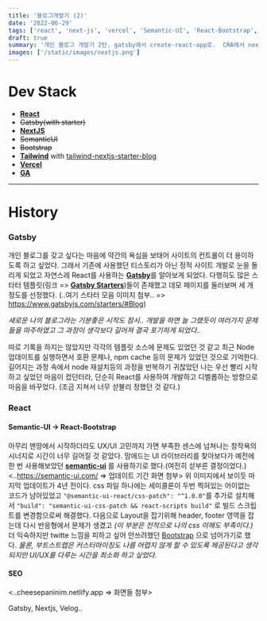 ```yaml
---
title: '블로그개발기 (2)'
date: '2022-06-29'
tags: ['react', 'next-js', 'vercel', 'Semantic-UI', 'React-Bootstrap', 'Tailwind', 'tailwind-nextjs-starter-blog']
draft: true
summary: '개인 블로그 개발기 2탄. gatsby에서 create-react-app로.  CRA에서 nextjs로.'
images: ['/static/images/nextjs.png']
---
```


# Dev Stack

-   [**React**](https://ko.reactjs.org/)
-   ~~Gatsby(with starter)~~
-   [**NextJS**](https://nextjs.org/)
-   ~~SemanticUI~~
-   ~~Bootstrap~~
-   [**Tailwind**](https://tailwindcss.com/) with [tailwind-nextjs-starter-blog](https://github.com/timlrx/tailwind-nextjs-starter-blog)
-   [**Vercel**](https://vercel.com/)
-   [**GA**](https://analytics.google.com/)

---

# History
### Gatsby
개인 블로그를 갖고 싶다는 마음에 약간의 욕심을 보태어 사이트의 컨트롤이 더 용이하도록 하고 싶었다.
그래서 기존에 사용했던 티스토리가 아닌 정적 사이트 개발로 눈을 돌리게 되었고 자연스레 React를 사용하는 [**Gatsby**](https://www.gatsbyjs.com/)를 알아보게 되었다.
다행히도 많은 스타터 템플릿(링크 => [**Gatsby Starters**](https://www.gatsbyjs.com/starters/#Blog))들이 존재했고 데모 페이지를 둘러보며 세 개 정도를 선정했다.
(..여기 스타터 모음 이미지 첨부.. => https://www.gatsbyjs.com/starters/#Blog)

*새로운 나의 블로그라는 기분좋은 시작도 잠시.. 개발을 하면 늘 그랬듯이 여러가지 문제들을 마주하였고 그 과정이 생각보다 길어져 결국 포기하게 되었다..*

따로 기록을 하지는 않았지만 각각의 템플릿 소스에 문제도 있었던 것 같고 최근 Node 업데이트를 실행하면서 호환 문제나, npm cache 등의 문제가 있었던 것으로 기억한다.
길어지는 과정 속에서 node 재설치등의 과정을 반복하기 귀찮았던 나는 우선 빨리 시작하고 싶었던 마음이 컸던터라, 단순히 React를 사용하여 개발하고 디벨롭하는 방향으로 마음을 바꾸었다.
(조금 지쳐서 너무 섣불리 정했던 것 같다.)

### React
#### Semantic-UI → React-Bootstrap
아무리 맨땅에서 시작하더라도 UX/UI 고민까지 가면 부족한 센스에 넘쳐나는 창작욕의 시너지로 시간이 너무 길어질 것 같았다.
맘에드는 UI 라이브러리를 찾아보다가 예전에 한 번 사용해보았던 **[semantic-ui](https://semantic-ui.com/)** 를 사용하기로 했다.(여전히 섣부른 결정이었다.)
<..https://semantic-ui.com/ => 업데이트 기간 화면 첨부>
위 이미지에서 보이듯 마지막 업데이트가 4년 전이다. css 파일 하나에는 세미콜론이 두번 찍혀있는 어이없는 코드가 남아있었고 `"@semantic-ui-react/css-patch": "^1.0.0"`를 추가로 설치해서 `"build": "semantic-ui-css-patch && react-scripts build"` 로 빌드 스크립트를 변경함으로써 해결했다.
다음으로 Layout을 잡기위해 header, footer 영역을 잡는데 다시 반응형에서 문제가 생겼고 *(이 부분은 전적으로 나의 css 이해도 부족이다.)* 더 익숙하지만 twitte 느낌을 피하고 싶어 안쓰려했던 [Bootstrap](https://react-bootstrap.github.io/) 으로 넘어가기로 했다.
*물론, 부트스트랩은 커스터마이징도 나름 어렵지 않게 할 수 있도록 제공된다고 생각되지만 UI/UX를 다루는 시간을 최소화 하고 싶었다.*

#### SEO

<..cheesepaninim.netlify.app => 화면들 첨부>

Gatsby, Nextjs, Velog..
